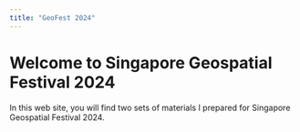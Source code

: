 ```yaml
---
title: "GeoFest 2024"
---
```


# Welcome to Singapore Geospatial Festival 2024

In this web site, you will find two sets of materials I prepared for Singapore Geospatial Festival 2024.
